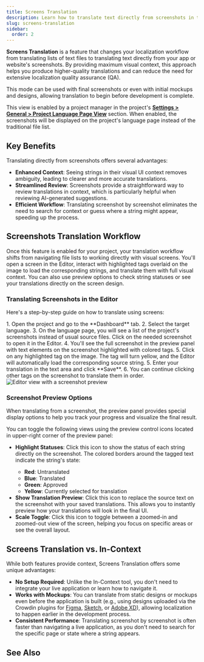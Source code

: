 ```yaml
---
title: Screens Translation
description: Learn how to translate text directly from screenshots in the Editor for maximum context
slug: screens-translation
sidebar:
  order: 2
---
```



**Screens Translation** is a feature that changes your localization workflow from translating lists of text files to translating text directly from your app or website's screenshots. By providing maximum visual context, this approach helps you produce higher-quality translations and can reduce the need for extensive localization quality assurance (QA).

This mode can be used with final screenshots or even with initial mockups and designs, allowing translation to begin before development is complete.

This view is enabled by a project manager in the project's [**Settings > General > Project Language Page View**](/project-settings/#project-language-page-view) section. When enabled, the screenshots will be displayed on the project's language page instead of the traditional file list.

## Key Benefits

Translating directly from screenshots offers several advantages:

* **Enhanced Context**: Seeing strings in their visual UI context removes ambiguity, leading to clearer and more accurate translations.
* **Streamlined Review**: Screenshots provide a straightforward way to review translations in context, which is particularly helpful when reviewing AI-generated suggestions.
* **Efficient Workflow**: Translating screenshot by screenshot eliminates the need to search for context or guess where a string might appear, speeding up the process.

## Screenshots Translation Workflow

Once this feature is enabled for your project, your translation workflow shifts from navigating file lists to working directly with visual screens. You'll open a screen in the Editor, interact with highlighted tags overlaid on the image to load the corresponding strings, and translate them with full visual context. You can also use preview options to check string statuses or see your translations directly on the screen design.

### Translating Screenshots in the Editor

Here's a step-by-step guide on how to translate using screens:

<Steps>
  1. Open the project and go to the **Dashboard** tab.
  2. Select the target language.
  3. On the language page, you will see a list of the project's screenshots instead of usual source files. Click on the needed screenshot to open it in the Editor.
  4. You'll see the full screenshot in the preview panel with text elements on the screenshot highlighted with colored tags.
  5. Click on any highlighted tag on the image. The tag will turn yellow, and the Editor will automatically load the corresponding source string.
  5. Enter your translation in the text area and click **Save**.
  6. You can continue clicking other tags on the screenshot to translate them in order. <Image src={screenshotPreview} alt="Editor view with a screenshot preview" />
</Steps>

### Screenshot Preview Options

When translating from a screenshot, the preview panel provides special display options to help you track your progress and visualize the final result.

You can toggle the following views using the preview control icons located in upper-right corner of the preview panel:

* <Icon name="mdi:pencil" class="inline-icon" />**Highlight Statuses**: Click this icon to show the status of each string directly on the screenshot. The colored borders around the tagged text indicate the string's state:
    * **Red**: Untranslated
    * **Blue**: Translated
    * **Green**: Approved
    * **Yellow**: Currently selected for translation
* <Icon name="mdi:eye" class="inline-icon" />**Show Translation Preview**: Click this icon to replace the source text on the screenshot with your saved translations. This allows you to instantly preview how your translations will look in the final UI.
* <Icon name="mdi:magnify-plus" class="inline-icon" />**Scale Toggle**: Click this icon to toggle between a zoomed-in and zoomed-out view of the screen, helping you focus on specific areas or see the overall layout.

## Screens Translation vs. In-Context

While both features provide context, Screens Translation offers some unique advantages:

- **No Setup Required**: Unlike the In-Context tool, you don't need to integrate your live application or learn how to navigate it.
- **Works with Mockups**: You can translate from static designs or mockups even before the application is built (e.g., using designs uploaded via the Crowdin plugins for [Figma](/figma-plugin/), [Sketch](/sketch-plugin/), or [Adobe XD](/adobe-xd-plugin/)), allowing localization to happen earlier in the development process.
- **Consistent Performance**: Translating screenshot by screenshot is often faster than navigating a live application, as you don't need to search for the specific page or state where a string appears.

## See Also

<CardGrid>
  <LinkCard
    title="Screenshots"
    description="Learn how managers can upload and tag screenshots."
    href="/screenshots/"
  />
  <LinkCard
    title="Figma Plugin"
    description="Learn how managers can upload tagged designs for translation directly from Figma."
    href="/figma-plugin/#uploading-tagged-screenshots-to-crowdin"
  />
  <LinkCard
    title="Project Settings"
    description="Learn how managers configure the Language Page View to enable this feature."
    href="/project-settings/#project-language-page-view"
  />
  <LinkCard
    title="Automating Screenshot Management"
    description="Learn how developers can automate screenshot generation using In-Context and Playwright."
    href="/developer/automating-screenshot-management/"
  />
</CardGrid>
